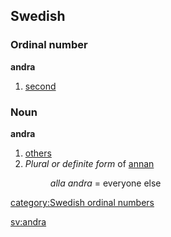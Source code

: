 ==Swedish==
===Ordinal number===
'''andra'''

#[[second]]


===Noun===
'''andra'''

#[[others]]
#''Plural or definite form'' of [[annan]]
#:''alla andra'' = everyone else


[[category:Swedish ordinal numbers]]

[[sv:andra]]
